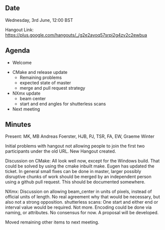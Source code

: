 ==Date==

Wednesday, 3rd June, 12:00 BST

Hangout Link: https://plus.google.com/hangouts/_/g2e2ayoq57srpi2g4zv2c2ewbua

==Agenda==

* Welcome

* CMake and release update 
** Remaining problems
** expected state of master
** merge and pull request strategy
* NXmx update
** beam center
** start and end angles for shutterless scans
* Next meeting

==Minutes==

Present: MK, MB Andreas Foerster, HJB, PJ, TSR, FA, EW, Graeme Winter

Initial problems with hangout not allowing people to join the first two participants under the old URL. New Hangout created.

Discussion on CMake: All look well now, except for the Windows build. That could be solved by using the cmake inbuilt make. Eugen has updated the ticket.
In general small fixes can be done in master, larger possibly disruptive chunks of work should be merged by an independent person using a github pull request. 
This should be documented somewhere.

NXmx: Discussion on allowing beam_center in units of pixels, instead of official units of length. No real agreement why that would be necessary, but also not a strong opposition. 
shutterless scans: One start and either end or interval value would be required. Not more. Encoding could be done via naming, or attributes. No consensus for now. A proposal will be developed.

Moved remaining other items to next meeting.